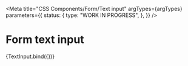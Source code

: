 
<Meta
  title="CSS Components/Form/Text input"
  argTypes={argTypes}
  parameters={{
    status: {
      type: "WORK IN PROGRESS",
    },
  }}
/>

# Form text input

<Canvas>
  <Story name="Text input" args={defaultArgs}>
    {TextInput.bind({})}
  </Story>
</Canvas>

<ArgsTable story="Text input" />
